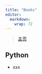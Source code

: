 ```yaml
---
title: "Books"
editor: 
  markdown: 
    wrap: 72
---
```




> [主页](https://www.xxx.cn)



## Python 

- xxx

